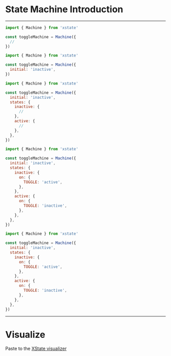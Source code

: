 
# State Machine Introduction

---

<CodeSurferLayout>

```js 1:3,5 title="A simple toggle machine example"
import { Machine } from 'xstate'

const toggleMachine = Machine({
  //
})
```

```js 4:4 title="A simple toggle machine example" subtitle="Initial state"
import { Machine } from 'xstate'

const toggleMachine = Machine({
  initial: 'inactive',
})
```

```js 5:6,8:9,11:12 title="A simple toggle machine example" subtitle="States"
import { Machine } from 'xstate'

const toggleMachine = Machine({
  initial: 'inactive',
  states: {
    inactive: {
      //
    },
    active: {
      //
    },
  },
})
```

```js 7:9,12:14 title="A simple toggle machine example" subtitle="State Transitions"
import { Machine } from 'xstate'

const toggleMachine = Machine({
  initial: 'inactive',
  states: {
    inactive: {
      on: {
        TOGGLE: 'active',
      },
    },
    active: {
      on: {
        TOGGLE: 'inactive',
      },
    },
  },
})
```

```js 3:17 title="A simple toggle machine example" subtitle="Copy these lines"
import { Machine } from 'xstate'

const toggleMachine = Machine({
  initial: 'inactive',
  states: {
    inactive: {
      on: {
        TOGGLE: 'active',
      },
    },
    active: {
      on: {
        TOGGLE: 'inactive',
      },
    },
  },
})
```

</CodeSurferLayout>

---

# Visualize

Paste to the <a target="\_blank" href="https://statecharts.github.io/xstate-viz/">XState visualizer</a>
